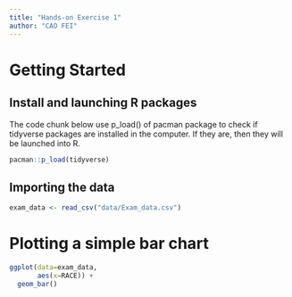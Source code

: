 ```yaml
---
title: "Hands-on Exercise 1"
author: "CAO FEI"
---
```


# Getting Started

## Install and launching R packages

The code chunk below use p_load() of pacman package to check if tidyverse packages are installed in the computer. If they are, then they will be launched into R.

```r
pacman::p_load(tidyverse)
```

## Importing the data

```r
exam_data <- read_csv("data/Exam_data.csv")
```

# Plotting a simple bar chart

```r
ggplot(data=exam_data,
       aes(x=RACE)) +
  geom_bar()
```
